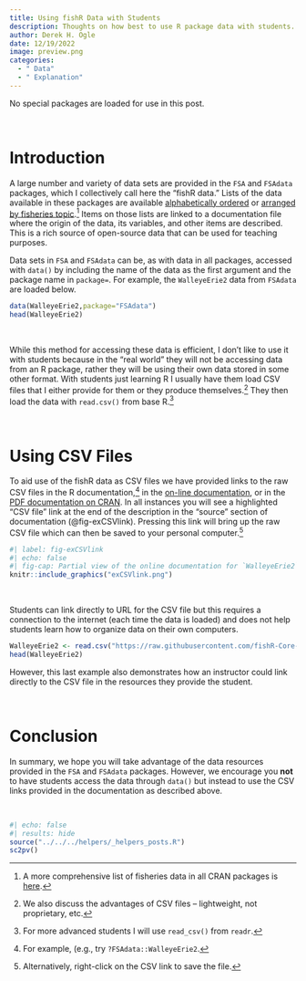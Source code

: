 ```yaml
---
title: Using fishR Data with Students
description: Thoughts on how best to use R package data with students.
author: Derek H. Ogle
date: 12/19/2022
image: preview.png
categories:
  - " Data"
  - " Explanation"
---
```


:::{.callout-note}
No special packages are loaded for use in this post.
:::

&nbsp;

# Introduction
A large number and variety of data sets are provided in the `FSA` and `FSAdata` packages, which I collectively call here the "fishR data." Lists of the data available in these packages are available [alphabetically ordered](../../../pages/data_fishR_alpha.html) or [arranged by fisheries topic](../../../pages/data_fishR_byTopic.html).^[A more comprehensive list of fisheries data in all CRAN packages is [here](../../../pages/data_Comp_byPackage.html).] Items on those lists are linked to a documentation file where the origin of the data, its variables, and other items are described. This is a rich source of open-source data that can be used for teaching purposes.

Data sets in `FSA` and `FSAdata` can be, as with data in all packages, accessed with `data()` by including the name of the data as the first argument and the package name in `package=`. For example, the `WalleyeErie2` data from `FSAdata` are loaded below.

```r
data(WalleyeErie2,package="FSAdata")
head(WalleyeErie2)
```

&nbsp;

While this method for accessing these data is efficient, I don't like to use it with students because in the "real world" they will not be accessing data from an R package, rather they will be using their own data stored in some other format. With students just learning R I usually have them load CSV files that I either provide for them or they produce themselves.^[We also discuss the advantages of CSV files -- lightweight, not proprietary, etc.] They then load the data with `read.csv()` from base R.^[For more advanced students I will use `read_csv()` from `readr`.]

&nbsp;

# Using CSV Files
To aid use of the fishR data as CSV files we have provided links to the raw CSV files in the R documentation,^[For example,  (e.g., try `?FSAdata::WalleyeErie2`.] in the [on-line documentation](https://fishr-core-team.github.io/FSAdata/reference/WalleyeErie2.html), or in the [PDF documentation on CRAN](https://cran.r-project.org/web/packages/FSAdata/FSAdata.pdf). In all instances you will see a highlighted "CSV file" link at the end of the description in the "source" section of documentation (@fig-exCSVlink). Pressing this link will bring up the raw CSV file which can then be saved to your personal computer.^[Alternatively, right-click on the CSV link to save the file.]

```r
#| label: fig-exCSVlink
#| echo: false
#| fig-cap: Partial view of the online documentation for `WalleyeErie2` data set in `FSAdata` showing the "CSV Link" link.
knitr::include_graphics("exCSVlink.png")
```

&nbsp;

Students can link directly to URL for the CSV file but this requires a connection to the internet (each time the data is loaded) and does not help students learn how to organize data on their own computers.

```r
WalleyeErie2 <- read.csv("https://raw.githubusercontent.com/fishR-Core-Team/FSAdata/main/data-raw/WalleyeErie2.csv")
head(WalleyeErie2)
```

However, this last example also demonstrates how an instructor could link directly to the CSV file in the resources they provide the student.

&nbsp;

# Conclusion
In summary, we hope you will take advantage of the data resources provided in the `FSA` and `FSAdata` packages. However, we encourage you **not** to have students access the data through `data()` but instead to use the CSV links provided in the documentation as described above.

&nbsp;

```r
#| echo: false
#| results: hide
source("../../../helpers/_helpers_posts.R")
sc2pv()
```
